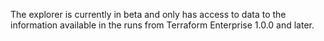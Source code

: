 <Note>

The explorer is currently in beta and only has access to data to the information available in the runs from Terraform Enterprise 1.0.0 and later.

</Note>
